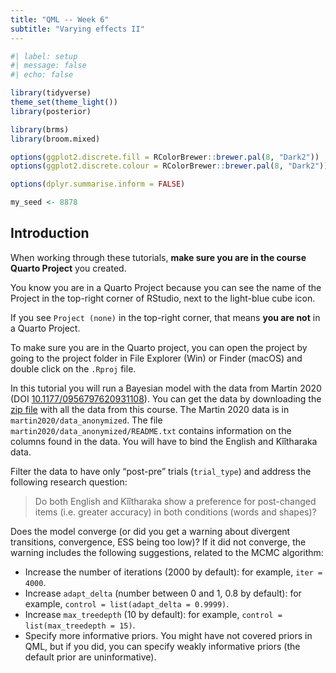 ```yaml
---
title: "QML -- Week 6"
subtitle: "Varying effects II"
---
```


```r
#| label: setup
#| message: false
#| echo: false

library(tidyverse)
theme_set(theme_light())
library(posterior)

library(brms)
library(broom.mixed)

options(ggplot2.discrete.fill = RColorBrewer::brewer.pal(8, "Dark2"))
options(ggplot2.discrete.colour = RColorBrewer::brewer.pal(8, "Dark2"))

options(dplyr.summarise.inform = FALSE)

my_seed <- 8878
```


## Introduction

::: callout-warning
When working through these tutorials, **make sure you are in the course Quarto Project** you created.

You know you are in a Quarto Project because you can see the name of the Project in the top-right corner of RStudio, next to the light-blue cube icon.

If you see `Project (none)` in the top-right corner, that means **you are not** in a Quarto Project.

To make sure you are in the Quarto project, you can open the project by going to the project folder in File Explorer (Win) or Finder (macOS) and double click on the `.Rproj` file.
:::

In this tutorial you will run a Bayesian model with the data from Martin 2020 (DOI [10.1177/0956797620931108](https://doi.org/10.1177/0956797620931108)). You can get the data by downloading the [zip file](data.zip) with all the data from this course. The Martin 2020 data is in `martin2020/data_anonymized`. The file `martin2020/data_anonymized/README.txt` contains information on the columns found in the data. You will have to bind the English and Kîîtharaka data.

Filter the data to have only "post-pre" trials (`trial_type`) and address the following research question:

> Do both English and Kîîtharaka show a preference for post-changed items (i.e. greater accuracy) in both conditions (words and shapes)?

Does the model converge (or did you get a warning about divergent transitions, convergence, ESS being too low)? If it did not converge, the warning includes the following suggestions, related to the MCMC algorithm:

- Increase the number of iterations (2000 by default): for example, `iter = 4000`.
- Increase `adapt_delta` (number between 0 and 1, 0.8 by default): for example, `control = list(adapt_delta = 0.9999)`.
- Increase `max_treedepth` (10 by default): for example, `control = list(max_treedepth = 15)`.
- Specify more informative priors. You might have not covered priors in QML, but if you did, you can specify weakly informative priors (the default prior are uninformative).

